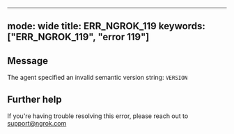 
---
mode: wide
title: ERR_NGROK_119
keywords: ["ERR_NGROK_119", "error 119"]
---

## Message
The agent specified an invalid semantic version string: `VERSION`




## Further help
If you're having trouble resolving this error, please reach out to [support@ngrok.com](mailto:support@ngrok.com?subject=Help%20with%20ERR_NGROK_119)

